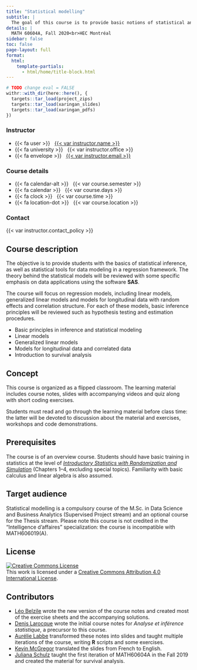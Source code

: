 ```yaml
---
title: "Statistical modelling"
subtitle: |
  The goal of this course is to provide basic notions of statistical analysis and inference as well as advanced statistical methods. In addition to the theoretical concepts, this course will focus on the practical applications of these methods.
details: |
  MATH 60604A, Fall 2020<br>HEC Montréal
sidebar: false
toc: false
page-layout: full
format:
  html:
    template-partials:
      - html/home/title-block.html
---
```


```r
# TODO change eval = FALSE
withr::with_dir(here::here(), {
  targets::tar_load(project_zips)
  targets::tar_load(xaringan_slides)
  targets::tar_load(xaringan_pdfs)
})
```

::: {.home}

::: {.grid .course-details}

::: {.g-col-4}
### Instructor

- {{< fa user >}} &nbsp; [{{< var instructor.name >}}]({{< var instructor.url >}})
- {{< fa university >}} &nbsp; {{< var instructor.office >}}
- {{< fa envelope >}} &nbsp; <a href='mailto:{{< var instructor.email >}}'>{{< var instructor.email >}}</a>
:::

::: {.g-col-4}
### Course details
- {{< fa calendar-alt >}} &nbsp; {{< var course.semester >}}
- {{< fa calendar >}} &nbsp; {{< var course.days >}}
- {{< fa clock >}} &nbsp; {{< var course.time >}}
- {{< fa location-dot >}} &nbsp; {{< var course.location >}}
:::

::: {.g-col-4 .contact-policy}
### Contact

{{< var instructor.contact_policy >}}
:::

:::

:::

## Course description

The objective is to provide students with the basics of statistical inference, as well as statistical tools for data modeling in a regression framework. The theory behind the statistical models will be reviewed with some specific emphasis on data applications using the software **SAS**.

The course will focus on regression models, including linear models, generalized linear models and models for longitudinal data with random effects and correlation structure. For each of these models, basic inference principles will be reviewed such as hypothesis testing and estimation procedures.


- Basic principles in inference and statistical modeling
- Linear models
- Generalized linear models
- Models for longitudinal data and correlated data
- Introduction to survival analysis


## Concept

This course is organized as a flipped classroom. The learning material includes course notes, slides with accompanying videos and quiz along with short coding exercises. 

Students must read and go through the learning material before class time: the latter will be devoted to discussion about the material and exercises, workshops and code demonstrations.

## Prerequisites


The course is of an overview course. Students should have basic training in statistics at the level of [_Introductory Statistics with Randomization and Simulation_](https://www.openintro.org/book/isrs/) (Chapters 1--4, excluding special topics). Familiarity with basic calculus and linear algebra is also assumed. 

## Target audience

Statistical modelling is a compulsory course of the M.Sc. in Data Science and Business Analytics (Supervised Project stream) and an optional course for the Thesis stream. Please note this course is not credited in the "Intelligence d'affaires" specialization: the course is incompatible with MATH606019(A).

## License

<a rel="license" href="http://creativecommons.org/licenses/by/4.0/"><img alt="Creative Commons License" style="border-width:0" src="https://i.creativecommons.org/l/by/4.0/88x31.png" /></a><br />This work is licensed under a <a rel="license" href="http://creativecommons.org/licenses/by/4.0/">Creative Commons Attribution 4.0 International License</a>.

## Contributors

- [Léo Belzile](https://www.hec.ca/en/profs/leo.belzile.html) 
  wrote the new version of the course notes and created most of the exercise sheets and the accompanying solutions.
- [Denis Larocque](https://www.hec.ca/en/profs/denis.larocque.html) 
  wrote the initial course notes for _Analyse et inférence statistique_, a precursor to this course.
- [Aurélie Labbe](https://www.hec.ca/en/profs/aurelie.labbe.html) 
  transformed these notes into slides and taught multiple iterations of the course, writing **R** scripts and some exercises.
- [Kevin McGregor](https://kevmcgregor.com/) translated the slides from French to English.
- [Juliana Schulz](https://www.hec.ca/en/profs/juliana.schulz.html) taught the first iteration of MATH60604A in the Fall 2019 and created the material for survival analysis.
